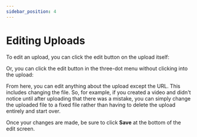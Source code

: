---
sidebar_position: 4
---

# Editing Uploads

To edit an upload, you can click the edit button on the upload itself:

Or, you can click the edit button in the three-dot menu without clicking into the upload:

From here, you can edit anything about the upload except the URL. This includes changing the file. So, for example, if you created a video and didn't notice until after uploading that there was a mistake, you can simply change the uploaded file to a fixed file rather than having to delete the upload entirely and start over.

Once your changes are made, be sure to click **Save** at the bottom of the edit screen.
